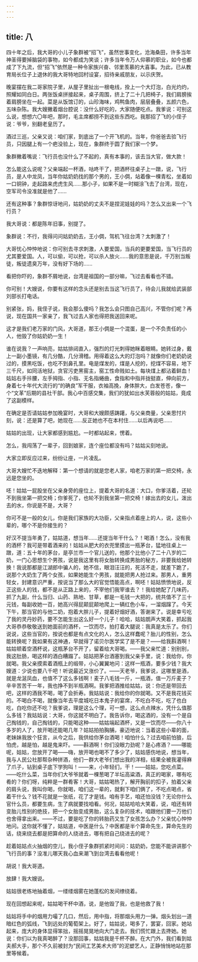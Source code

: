 ```yaml
---
---
---
```

title: 八
---




四十年之后，我大哥的小儿子象群被“招飞”，虽然世事变化，沧海桑田，许多当年神圣得要掉脑袋的事物，如今都成为笑谈；许多当年令万人仰慕的职业，如今也都成了下九流，但“招飞”依然是一种令家族兴奋、邻里羡慕的大喜事。为此，已从教育局长位子上退休的我大哥特地回村设宴，招待亲戚朋友，以示庆贺。

晚宴摆在我二哥家院子里，从屋子里扯出一根电线，拴上一个大灯泡，白光灼灼，照耀如同白日。两张饭桌拼接起来，桌子周围，挤上了二十几把椅子，我们肩膀挨着肩膀坐在一起。菜是从饭馆订的，山珍海味，鸡鸭鱼肉，层层叠叠，五颜六色，五味杂陈。我大嫂撇着烟台腔说：没什么好吃的，大家随便吃点。我爹说：可别这么说，想想六〇年吧，那时，毛主席都捞不到这些东西吃。我那招了飞的小侄子说：爷爷，别翻老皇历了。

酒过三巡，父亲又说：咱们家，到底出了一个开飞机的。当年，你爸爸去验飞行员，只因腿上有一个疤没验上，现在，象群终于圆了我们家一个梦。

象群撇着嘴说：飞行员也没什么了不起的，真有本事的，该去当大官，做大款！

怎么能这么说呢？父亲端起一杯酒，咕咚干了，把酒杯往桌子上一蹾，说，飞行员，是人中龙凤，当年你姑奶奶找的那个男的，王小倜，站着像一棵青松，坐着如一口铜钟，走起路来虎虎生风……那小子，如果不是一时糊涂飞去了台湾，现在，空军司令没准就是他了……

还有这种事？象群惊讶地问，姑奶奶的丈夫不是捏泥娃娃的吗？怎么又出来一个飞行员？

我大哥说：都是陈年旧事，别提了。

象群说：不行，我得问问姑奶奶去，王小倜，驾机飞往台湾？太刺激了！

大哥忧心忡忡地说：你可别去寻求刺激，人要爱国，当兵的更要爱国，当飞行员的尤其要爱国。人，可以偷，可以抢，可以杀人放火……我的意思是说，千万别当叛徒，叛徒遗臭万年，没有好下场的……

看把你吓的，象群不屑地说，台湾是祖国的一部分嘛，飞过去看看也不错。

你可别！大嫂说，你要有这样的念头还是别去当这飞行员了，待会儿我就给武装部刘部长打电话。

别紧张，妈，我侄子说，我会那么傻吗？我怎么会只图自己高兴，不管你们呢？再说，现在国共一家亲了，我飞过去人家也得把我送回来呢。

这才是我们老万家的门风，大哥道，那王小倜是一个混蛋，是一个不负责任的小人，他毁了你姑奶奶一生！

谁在说我？一声响亮，姑姑排闼直入，强烈的灯光刺得她眯着眼睛。她转过身，戴上一副小墨镜，有几分酷，几分滑稽。用得着这么大的灯泡吗？就像你们老奶奶说过的，摸黑吃饭，也吃不到鼻孔里。电是煤发的，煤是人挖的，挖煤不容易，地下三千尺，如同活地狱，贪官污吏黑窑主，窑工性命贱如土。每块煤上都沾着鲜血！姑姑右手拤腰，左手拇指、小指、无名指蜷曲，食指和中指并拢挺直，伸向前方，身着七十年代大流行的“的确良”军干服，衣袖高挽，身体胖大，白发苍苍，像一个“文革”后期的县社干部。我心中百感交集，我们的犹如出水芙蓉般的姑姑，竟成了这副模样。

在确定是否请姑姑参加晚宴时，大哥和大嫂颇感踌躇，与父亲商量，父亲思忖片刻，说：还是算了吧，她现在……反正她也不在本村住……以后再说吧……

姑姑的出现，让大家都感到尴尬。一时都站起来，愣着。

怎么，我闯荡了一辈子，回到娘家，连个座位都没有吗？姑姑尖刻地说。

大家立即反应过来，纷纷让座，一片凌乱。

大哥大嫂忙不迭地解释：第一个想请的就是您老人家，咱老万家的第一把交椅，永远是您坐的。

呸！姑姑一屁股坐在父亲身旁的座位上，提着大哥的名道：大口，你爹活着，还轮不到我坐第一把交椅；你爹死了，也轮不到我坐第一把交椅！嫁出去的女儿，泼出去的水，你说是不是，大哥？

你可不是一般的女儿，你是我们家族的大功臣，父亲指点着座上的人，说，这些小辈的，哪个不是你接生的？

好汉不提当年勇了，姑姑道，想当年……还提当年干什么？！喝酒！怎么，没有我的酒杯？我可是带着酒来的！姑姑从肥大的衣兜里摸出一瓶茅台，猛地往桌上一蹾，道：五十年的茅台，是亭兰市一个官儿送的，他那个比他小了二十八岁的二奶，一门心思想生个男孩，说是我这里有将女胎转换成男胎的秘方，非要我给她转换！我说那都是江湖郎中骗人的，她不信，眼泪汪汪的，死活不走，就差下跪了，说那个大奶生了两个女孩，如果她能生个男孩，就能把男人抢过来。那男人，重男轻女，封建意识严重，按说当了那么大的官觉悟能高点，啊呸！姑姑愤愤地说，反正这些人的钱，都不是从正路上来的，不宰他们我宰谁去？！我给她配了几味药，抓了九副，什么当归、山药、熟地、甘草，都是一毛钱一大把的，统共值不了三十元钱，每副收她一百，她高兴得屁颠屁颠地爬上一辆红色小车，一溜烟蹿了。今天下午，那当官的与他二奶，抱着大胖儿子，提着好烟好酒，答谢来了。说是幸亏吃了我的灵丹妙药，要不怎能生出这么好一个儿子！哈哈，姑姑朗声大笑着，抓起我大哥恭恭敬敬送到她面前的酒杯，一饮而尽，拍打着大腿说：我真是太乐了。你们说说，这些当官的，按说也都是有点文化的人，怎么这样蠢呢？胎儿的性别，怎么能转换呢？我如果有这神通，早就得了诺贝尔医学奖了是不是？——给我斟酒啊！姑姑顿着空酒杯说，这瓶茅台不开了，留着给大哥喝。——我父亲忙道：别别别，我这肚肠，喝这样的酒白糟蹋了。姑姑把茅台酒塞到我父亲手里，说：我给你，你就喝。我父亲摸索着酒瓶上的缎带，小心翼翼地问：这样一瓶酒，要多少钱？我大嫂道：少说也要八千吧！听说最近又涨价了。——天老爷，我爹说，这哪里是酒，就是龙涎凤血，也值不了这么多钱啊！麦子八毛钱一斤，一瓶酒，值一万斤麦子？辛辛苦苦干一年，我也挣不到半瓶酒啊。我爹把酒推给姑姑，说：你还是带回去吧，这样的酒我不喝，喝了会折寿。我姑姑说：我给你的你就喝。又不是我花钱买的。不喝白不喝，就像当年去平度城吃日本鬼子的宴席，不吃白不吃，吃了也白吃，白吃你还不吃？我爹说，理是这么个理，可一想，这么点点辣水，凭什么值那么多钱？我姑姑说：大哥，你这就不明白了。我告诉你，喝这酒的，没有一个是自己掏钱的，自己掏钱的，只能喝这种——姑姑端起酒杯，又是一饮而尽——你八十多岁的人了，放开喝还能喝几年？姑姑拍拍胸脯，豪迈地说：当着这些小辈的面，老妹妹我放个狂言，从今之后，我供给你茅台酒喝！咱怕什么？过去咱前怕狼，后怕虎，越是怕，越是鬼来吓。——斟酒啊！你们没眼力劲呢？是心疼酒？——哪能呢，姑姑，您放开了喝——嗨，放开喝也喝不了多少了，姑姑感伤地说，想当年，我与人民公社那帮杂种拼酒，他们一群大老爷们想出我的洋相，结果全被我灌得麻了爪子，钻到桌子底下学狗叫！——来，小年轻们，干！——姑姑，您吃点菜。——吃什么菜，当年你们大爷爷就着一棵葱喝了半坛高粱酒，真正的喝家，哪有吃肴的？你们呀，纯粹是一群肴客！大哥，姑姑喝热了，解开胸前的扣子，拍着父亲的肩头说，我叫你喝，你就喝，咱们这一辈的，就剩下咱们俩了，不吃点喝点，省着干什么？钱不花就是一张纸，花了才是钱。咱有手艺，咱还怕没钱？无论你什么官什么员，都要生病，生了病就要找咱看。何况，姑姑哈哈大笑着，说，咱还有转变胎儿性别的绝技，把一个女胎变成男胎，这么复杂的技术，咱跟他们要一万他们也舍得拿出来。——不过，要是吃了你的转胎药又生了女孩怎么办？父亲忧心忡忡地问。这你就不懂了，姑姑道，中医是什么？中医都是半个算命先生，算命先生的话，绕来绕去都是把算命的人绕进去，哪有把自己绕进去的呢？

趁着姑姑点火抽烟的空儿，我小侄子象群抓紧时间问：姑奶奶，您能不能讲讲那个飞行员的事？没准儿哪天我心血来潮飞到台湾去看看他呢！

胡说！我大哥道。

放肆！我大嫂说。

姑姑很老练地抽着烟，一缕缕烟雾在她蓬松的发间缭绕着。

现在回想起来呢，姑姑喝干杯中酒，说，是他毁了我，也是他救了我！

姑姑将手中的烟用力嘬了几口，然后，用中指，将那烟头用力一弹。烟头划出一道暗红色的弧线，飞到远处的葡萄架上。好了，姑姑说，喝多了，罢宴，回家。她站起来，庞大的身体显得笨拙，摇摇晃晃地向大门走去。我们慌忙跟上去搀她。她说：你们以为我真喝醉了？没那回事，姑姑我是千杯不醉。在大门外，我们看到姑夫郝大手，那个不久前被封为“民间工艺美术大师”的泥塑艺人，正静悄悄地站在那里等候着。